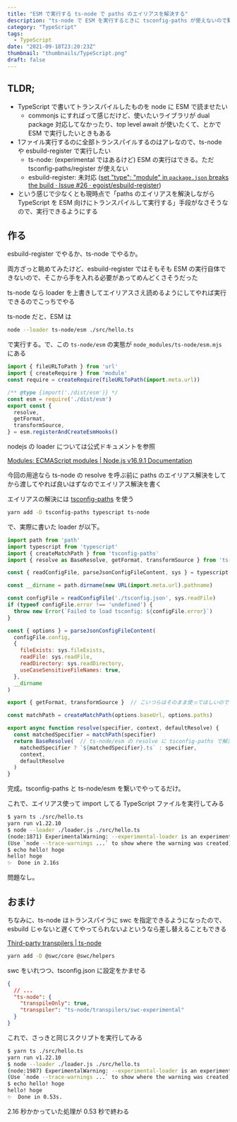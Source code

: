 ```yaml
---
title: "ESM で実行する ts-node で paths のエイリアスを解決する"
description: "ts-node で ESM を実行するときに tsconfig-paths が使えないので繋ぎをする loader を書く"
category: "TypeScript"
tags:
  - TypeScript
date: "2021-09-18T23:20:23Z"
thumbnail: "thumbnails/TypeScript.png"
draft: false
---
```


## TLDR;

- TypeScript で書いてトランスパイルしたものを node に ESM で読ませたい
  - commonjs にすればって感じだけど、使いたいライブラリが dual package 対応してなかったり、top level await が使いたくて、とかで ESM で実行したいときもある
- 1ファイル実行するのに全部トランスパイルするのはアレなので、ts-node や esbuild-register で実行したい
  - ts-node: (experimental ではあるけど) ESM の実行はできる。ただ tsconfig-paths/register が使えない
  - esbuild-register: 未対応 ([set "type": "module" in `package.json` breaks the build · Issue #26 · egoist/esbuild-register](https://github.com/egoist/esbuild-register/issues/26))
- という感じで少なくとも現時点で「paths のエイリアスを解決しながら TypeScript を ESM 向けにトランスパイルして実行する」手段がなさそうなので、実行できるようにする

## 作る

esbuild-register でやるか、ts-node でやるか。

両方ざっと眺めてみたけど、esbuild-register ではそもそも ESM の実行自体できないので、そこから手を入れる必要があってめんどくさそうだった

ts-node なら loader を上書きしてエイリアスさえ読めるようにしてやれば実行できるのでこっちでやる

ts-node だと、ESM は

```bash
node --loader ts-node/esm ./src/hello.ts
```

で実行する。で、この `ts-node/esm` の実態が `node_modules/ts-node/esm.mjs` にある

```ts:node_modules/ts-node/esm.mjs
import { fileURLToPath } from 'url'
import { createRequire } from 'module'
const require = createRequire(fileURLToPath(import.meta.url))

/** @type {import('./dist/esm')} */
const esm = require('./dist/esm')
export const {
  resolve,
  getFormat,
  transformSource,
} = esm.registerAndCreateEsmHooks()
```

nodejs の loader については公式ドキュメントを参照

[Modules: ECMAScript modules \| Node.js v16.9.1 Documentation](https://nodejs.org/api/esm.html#esm_loaders)

今回の用途なら ts-node の resolve を呼ぶ前に paths のエイリアス解決をしてから渡してやれば良いはずなのでエイリアス解決を書く

エイリアスの解決には [tsconfig-paths](https://github.com/dividab/tsconfig-paths) を使う

```bash
yarn add -D tsconfig-paths typescript ts-node
```

で、実際に書いた loader が以下。

```ts:loader.js
import path from 'path'
import typescript from 'typescript'
import { createMatchPath } from 'tsconfig-paths'
import { resolve as BaseResolve, getFormat, transformSource } from 'ts-node/esm'

const { readConfigFile, parseJsonConfigFileContent, sys } = typescript

const __dirname = path.dirname(new URL(import.meta.url).pathname)

const configFile = readConfigFile('./tsconfig.json', sys.readFile)
if (typeof configFile.error !== 'undefined') {
  throw new Error(`Failed to load tsconfig: ${configFile.error}`)
}

const { options } = parseJsonConfigFileContent(
  configFile.config,
  {
    fileExists: sys.fileExists,
    readFile: sys.readFile,
    readDirectory: sys.readDirectory,
    useCaseSensitiveFileNames: true,
  },
  __dirname
)

export { getFormat, transformSource }  // こいつらはそのまま使ってほしいので re-export する

const matchPath = createMatchPath(options.baseUrl, options.paths)

export async function resolve(specifier, context, defaultResolve) {
  const matchedSpecifier = matchPath(specifier)
  return BaseResolve(  // ts-node/esm の resolve に tsconfig-paths で解決したパスを渡す
    matchedSpecifier ? `${matchedSpecifier}.ts` : specifier,
    context,
    defaultResolve
  )
}
```

完成。tsconfig-paths と ts-node/esm を繋いでやってるだけ。

これで、エイリアス使って import してる TypeScript ファイルを実行してみる

```bash
$ yarn ts ./src/hello.ts
yarn run v1.22.10
$ node --loader ./loader.js ./src/hello.ts
(node:1871) ExperimentalWarning: --experimental-loader is an experimental feature. This feature could change at any time
(Use `node --trace-warnings ...` to show where the warning was created)
$ echo hello! hoge
hello! hoge
✨  Done in 2.16s
```

問題なし。

## おまけ

ちなみに、ts-node はトランスパイラに swc を指定できるようになったので、esbuild じゃないと遅くてやってられないよというなら差し替えることもできる

[Third-party transpilers \| ts-node](https://typestrong.org/ts-node/docs/transpilers/)

```bash
yarn add -D @swc/core @swc/helpers
```

swc をいれつつ、tsconfig.json に設定をかませる

```json:tsconfig.json
{
  // ...
  "ts-node": {
    "transpileOnly": true,
    "transpiler": "ts-node/transpilers/swc-experimental"
  }
}
```

これで、さっきと同じスクリプトを実行してみる

```bash
$ yarn ts ./src/hello.ts
yarn run v1.22.10
$ node --loader ./loader.js ./src/hello.ts
(node:1987) ExperimentalWarning: --experimental-loader is an experimental feature. This feature could change at any time
(Use `node --trace-warnings ...` to show where the warning was created)
$ echo hello! hoge
hello! hoge
✨  Done in 0.53s.
```

2.16 秒かかっていた処理が 0.53 秒で終わる
